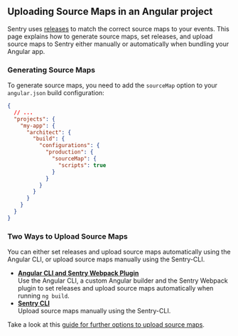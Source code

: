 ## Uploading Source Maps in an Angular project

Sentry uses [releases](/product/releases/) to match the correct source maps to your events.
This page explains how to generate source maps, set releases, and upload source maps to Sentry either manually or automatically when bundling your Angular app.

### Generating Source Maps

To generate source maps, you need to add the `sourceMap` option to your `angular.json` build configuration:

```json {filename:angular.json}
{
  // ...
  "projects": {
    "my-app": {
      "architect": {
        "build": {
          "configurations": {
            "production": {
              "sourceMap": {
                "scripts": true
              }
            }
          }
        }
      }
    }
  }
}
```

### Two Ways to Upload Source Maps

You can either set releases and upload source maps automatically using the Angular CLI, or upload source maps manually using the Sentry-CLI.

- [**Angular CLI and Sentry Webpack Plugin**](./uploading/angular-webpack/) <br/>
  Use the Angular CLI, a custom Angular builder and the Sentry Webpack plugin to set releases and upload source maps automatically when running `ng build`.
- [**Sentry CLI**](./uploading/cli/)<br/>
  Upload source maps manually using the Sentry-CLI.

Take a look at this [guide for further options to upload source maps](./uploading/).
